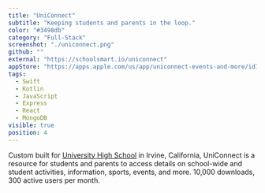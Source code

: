 ```yaml
---
title: "UniConnect"
subtitle: "Keeping students and parents in the loop."
color: "#3498db"
category: "Full-Stack"
screenshot: "./uniconnect.png"
github: ""
external: "https://schoolsmart.io/uniconnect"
appStore: "https://apps.apple.com/us/app/uniconnect-events-and-more/id1496902594#?platform=iphone"
tags:
  - Swift
  - Kotlin
  - JavaScript
  - Express
  - React
  - MongoDB
visible: true
position: 4
---
```


Custom built for <a target="_blank" href="https://universityhigh.iusd.org/"><u>University High School</u></a> in Irvine, California, UniConnect is a resource for students and parents to access details on school-wide and student activities, information, sports, events, and more. 10,000 downloads, 300 active users per month.
